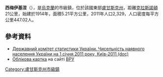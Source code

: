 {{no footnotes|time=2015-09-14T08:54:42+00:00}}
{{coord|48|19|58|N|39|32|32|E|scale:30000|display=title}}

'''西梅伊基涅'''（{{lang-uk|Сімейкине}}），是[[烏克蘭|烏克蘭]]的市級鎮，位於該國東部[[盧甘斯克州|盧甘斯克州]]，距離[[克拉斯諾頓|克拉斯諾頓]]21公里，始建於1914年，面積5.21平方公里，2011年人口2,329，人口密度每平方公里447.02人。

==參考資料==
*[https://web.archive.org/web/20121010205321/http://stat6.stat.lviv.ua/PXWEB2007/ukr/publ/2011/chnas.zip Державний комітет статистики України. Чисельність наявного населення України на 1 січня 2011 року, Київ-2011 (doc)]
* [https://web.archive.org/web/20110521215759/http://gska2.rada.gov.ua/ Облікова картка] на сайті [[ВРУ|ВРУ]]

{{DEFAULTSORT:Сімейкине}}
[[Category:盧甘斯克州市級鎮|Category:盧甘斯克州市級鎮]]


{{Luhansk-geo-stub}}